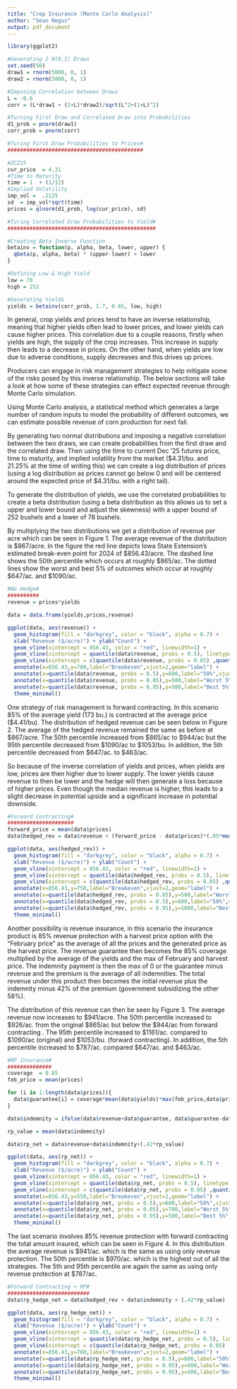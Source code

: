 ```yaml
---
title: "Crop Insurance (Monte Carlo Analysis)"
author: "Sean Negus"
output: pdf_document
---
```


```r
library(ggplot2)

#Generating 2 N(0,1) Draws
set.seed(50)
draw1 = rnorm(5000, 0, 1)
draw2 = rnorm(5000, 0, 1)

#Imposing Correlation between Draws
L = -0.6
corr = (L*draw1 + (1+L)*draw2)/sqrt(L^2+(1+L)^2)

#Turning First Draw and Correlated Draw into Probabilities
d1_prob = pnorm(draw1)
corr_prob = pnorm(corr)

#Turing First Draw Probabilities to Prices#
###########################################

#ZCZ25
cur_price  = 4.31
#Time to Maturity
time = 1  + (1/12)
#Implied Volatility
imp_vol =  .2125
sd  = imp_vol*sqrt(time)
prices = qlnorm(d1_prob, log(cur_price), sd)

#Turing Correlated Draw Probabilities to Yield#
###############################################

#Creating Beta Inverse Function
betainv = function(p, alpha, beta, lower, upper) {
  qbeta(p, alpha, beta) * (upper-lower) + lower
}

#Defining Low & High Yield
low = 78
high = 252

#Generating Yields
yields = betainv(corr_prob, 1.7, 0.65, low, high)
```

\begin{center}
\textbf{Introduction}
\end{center}

In general, crop yields and prices tend to have an inverse relationship, meaning that higher yields often lead to lower prices, and lower yields can cause higher prices. This correlation due to a couple reasons, firstly when yields are high, the supply of the crop increases. This increase in supply then leads to a decrease in prices. On the other hand, when yields are low due to adverse conditions, supply decreases and this drives up prices.

Producers can engage in risk management strategies to help mitigate some of the risks posed by this inverse relationship. The below sections will take a look at how some of these strategies can effect expected revenue through Monte Carlo simulation.

\newpage

\begin{center}
\textbf{No Hedge}
\end{center}

Using Monte Carlo analysis, a statistical method which generates a large number of random inputs to model the probability of different outcomes, we can estimate possible revenue of corn production for next fall.

By generating two normal distributions and imposing a negative correlation between the two draws, we can create probabilities from the first draw and the correlated draw. Then using the time to current Dec '25 futures price, time to maturity, and implied volatility from the market (\$4.31/bu. and 21.25% at the time of writing this) we can create a log distribution of prices (using a log distribution as prices cannot go below 0 and will be centered around the expected price of \$4.31/bu. with a right tail).

To generate the distribution of yields, we use the correlated probabilities to create a beta distribution (using a beta distribution as this allows us to set a upper and lower bound and adjust the skewness) with a upper bound of 252 bushels and a lower of 78 bushels.

By multiplying the two distributions we get a distribution of revenue per acre which can be seen in Figure 1. The average revenue of the distribution is \$867/acre. In the figure the red line depicts Iowa State Extension's estimated break-even point for 2024 of \$856.43/acre. The dashed line shows the 50th percentile which occurs at roughly \$865/ac. The dotted lines show the worst and best 5% of outcomes which occur at roughly \$647/ac. and \$1090/ac.

\begin{figure}[h]
\centering
  \caption{Distribution of Revenue}
\end{figure}

```r
#No Hedge#
##########
revenue = prices*yields

data = data.frame(yields,prices,revenue)

ggplot(data, aes(revenue)) +
  geom_histogram(fill = "darkgrey", color = "black", alpha = 0.7) +
  xlab("Revenue ($/acre)") + ylab("Count") +
  geom_vline(xintercept = 856.43, color = "red", linewidth=1) +
  geom_vline(xintercept = quantile(data$revenue, probs = 0.5), linetype = "dashed", color = "black", linewidth=1) +
  geom_vline(xintercept = c(quantile(data$revenue, probs = 0.05) ,quantile(data$revenue, probs = 0.95)), linetype = "dotted", color = "black", linewidth=1) +
  annotate(x=856.43,y=700,label="Breakeven",vjust=2,geom="label") +
  annotate(x=quantile(data$revenue, probs = 0.5),y=600,label="50%",vjust=2,geom="label") +
  annotate(x=quantile(data$revenue, probs = 0.05),y=500,label="Worst 5%",vjust=2,geom="label") +
  annotate(x=quantile(data$revenue, probs = 0.95),y=500,label="Best 5%",vjust=2,geom="label") +
  theme_minimal()
```

\newpage

\begin{center}
\textbf{Forward Contracting 85$\%$ of Expected Yields}
\end{center}

One strategy of risk management is forward contracting. In this scenario 85% of the average yield (173 bu.) is contracted at the average price (\$4.41/bu). The distribution of hedged revenue can be seen below in Figure 2. The average of the hedged revenue remained the same as before at \$867/acre. The 50th percentile increased from \$865/ac to \$944/ac but the 95th percentile decreased from \$1090/ac to \$1053/bu. In addition, the 5th percentile decreased from \$647/ac. to \$463/ac.

So because of the inverse correlation of yields and prices, when yields are low, prices are then higher due to lower supply. The lower yields cause revenue to then be lower and the hedge will then generate a loss because of higher prices. Even though the median revenue is higher, this leads to a slight decrease in potential upside and a significant increase in potential downside.

\begin{figure}[h]
\centering
  \caption{Distribution of Revenue under Forward Contracting}
\end{figure}

```r
#Forward Contracting#
#####################
forward_price = mean(data$prices)
data$hedged_rev = data$revenue + (forward_price - data$prices)*(.85*mean(data$yields))

ggplot(data, aes(hedged_rev)) +
  geom_histogram(fill = "darkgrey", color = "black", alpha = 0.7) +
  xlab("Revenue ($/acre)") + ylab("Count") +
  geom_vline(xintercept = 856.43, color = "red", linewidth=1) +
  geom_vline(xintercept = quantile(data$hedged_rev, probs = 0.5), linetype = "dashed", color = "black", linewidth=1) +
  geom_vline(xintercept = c(quantile(data$hedged_rev, probs = 0.05) ,quantile(data$hedged_rev, probs = 0.95)), linetype = "dotted", color = "black", linewidth=1) +
  annotate(x=856.43,y=750,label="Breakeven",vjust=2,geom="label") +
  annotate(x=quantile(data$hedged_rev, probs = 0.05),y=500,label="Worst 5%",vjust=2,geom="label") +
  annotate(x=quantile(data$hedged_rev, probs = 0.5),y=600,label="50%",vjust=2,geom="label") +
  annotate(x=quantile(data$hedged_rev, probs = 0.95),y=1000,label="Best 5%",vjust=2,geom="label") +
  theme_minimal()
```

\newpage

\begin{center}
\textbf{Revenue Protection}
\end{center}

Another possibility is revenue insurance, in this scenario the insurance product is 85% revenue protection with a harvest price option with the "February price" as the average of all the prices and the generated price as the harvest price. The revenue guarantee then becomes the 85% coverage multiplied by the average of the yields and the max of February and harvest price. The indemnity payment is then the max of 0 or the guarantee minus revenue and the premium is the average of all indemnities. The total revenue under this product then becomes the initial revenue plus the indemnity minus 42% of the premium (government subsidizing the other 58%).

The distribution of this revenue can then be seen by Figure 3. The average revenue now increases to \$941/acre. The 50th percentile increased to \$926/ac. from the original \$865/ac but below the \$944/ac from forward contracting . The 95th percentile increased to \$1161/ac. compared to \$1090/ac (original) and \$1053/bu. (forward contracting). In addition, the 5th percentile increased to \$787/ac. compared \$647/ac. and \$463/ac.

\begin{figure}[h]
\centering
  \caption{Distribution of Revenue with 85$\%$ Revenue Protection}
\end{figure}

```r
#RP Insurance#
##############
coverage  = 0.85
feb_price = mean(prices)

for (i in 1:length(data$prices)){
  data$guarantee[i] = coverage*mean(data$yields)*max(feb_price,data$prices[i])
}

data$indemnity = ifelse(data$revenue<data$guarantee, data$guarantee-data$revenue,0)

rp_value = mean(data$indemnity)

data$rp_net = data$revenue+data$indemnity+(.42*rp_value)

ggplot(data, aes(rp_net)) +
  geom_histogram(fill = "darkgrey", color = "black", alpha = 0.7) +
  xlab("Revenue ($/acre)") + ylab("Count") +
  geom_vline(xintercept = 856.43, color = "red", linewidth=1) +
  geom_vline(xintercept = quantile(data$rp_net, probs = 0.5), linetype = "dashed", color = "black", linewidth=1) +
  geom_vline(xintercept = c(quantile(data$rp_net, probs = 0.05) ,quantile(data$rp_net, probs = 0.95)), linetype = "dotted", color = "black", linewidth=1) +
  annotate(x=856.43,y=550,label="Breakeven",vjust=2,geom="label") +
  annotate(x=quantile(data$rp_net, probs = 0.5),y=600,label="50%",vjust=2,geom="label") +
  annotate(x=quantile(data$rp_net, probs = 0.05),y=700,label="Worst 5%",vjust=2,geom="label") +
  annotate(x=quantile(data$rp_net, probs = 0.95),y=500,label="Best 5%",vjust=2,geom="label") +
  theme_minimal()
```

\newpage

\begin{center}
\textbf{Forward Contracting with Revenue Protection}
\end{center}

The last scenario involves 85% revenue protection with forward contracting the total amount insured, which can be seen in Figure 4. In this distribution the average revenue is \$941/ac. which is the same as using only revenue protection. The 50th percentile is \$970/ac. which is the highest out of all the strategies. The 5th and 95th percentile are again the same as using only revenue protection at \$787/ac.

\begin{figure}[h]
\centering
  \caption{Distribution of Revenue with 85$\%$ RP and Forward Contracting}
\end{figure}

```r
#Forward Contracting + RP#
##########################
data$rp_hedge_net = data$hedged_rev + data$indemnity + (.42*rp_value)

ggplot(data, aes(rp_hedge_net)) +
  geom_histogram(fill = "darkgrey", color = "black", alpha = 0.7) +
  xlab("Revenue ($/acre)") + ylab("Count") +
  geom_vline(xintercept = 856.43, color = "red", linewidth=1) +
  geom_vline(xintercept = quantile(data$rp_hedge_net, probs = 0.5), linetype = "dashed", color = "black", linewidth=1) +
  geom_vline(xintercept = c(quantile(data$rp_hedge_net, probs = 0.05) ,quantile(data$rp_hedge_net, probs = 0.95)), linetype = "dotted", color = "black", linewidth=1) +
  annotate(x=856.43,y=700,label="Breakeven",vjust=2,geom="label") +
  annotate(x=quantile(data$rp_hedge_net, probs = 0.5),y=600,label="50%",vjust=2,geom="label") +
  annotate(x=quantile(data$rp_hedge_net, probs = 0.05),y=600,label="Worst 5%",vjust=2,geom="label") +
  annotate(x=quantile(data$rp_hedge_net, probs = 0.95),y=500,label="Best 5%",vjust=2,geom="label") +
  theme_minimal()
```
